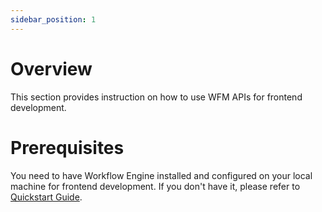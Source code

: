 ```yaml
---
sidebar_position: 1
---
```

# Overview

This section provides instruction on how to use WFM APIs for frontend development.

# Prerequisites

You need to have Workflow Engine installed and configured on your local machine for frontend development. If you
don't have it, please refer to [Quickstart Guide](/docs/modules/wfe/quickstart/overview.mdx).

